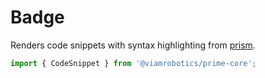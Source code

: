 
<Meta title='Elements/CodeSnippet' />

# Badge

Renders code snippets with syntax highlighting from [prism](https://prismjs.com/).

```ts
import { CodeSnippet } from '@viamrobotics/prime-core';
```

<Canvas>
  <Story of={CodeSnippetStories.JSON} />
</Canvas>

<Canvas>
  <Story of={CodeSnippetStories.JavaScript} />
</Canvas>

<Canvas>
  <Story of={CodeSnippetStories.TypeScript} />
</Canvas>

<Canvas>
  <Story of={CodeSnippetStories.Golang} />
</Canvas>

<Canvas>
  <Story of={CodeSnippetStories.Python} />
</Canvas>

<Canvas>
  <Story of={CodeSnippetStories.CPlusPlus} />
</Canvas>

<Canvas>
  <Story of={CodeSnippetStories.Dart} />
</Canvas>

<Canvas>
  <Story of={CodeSnippetStories.Rust} />
</Canvas>
